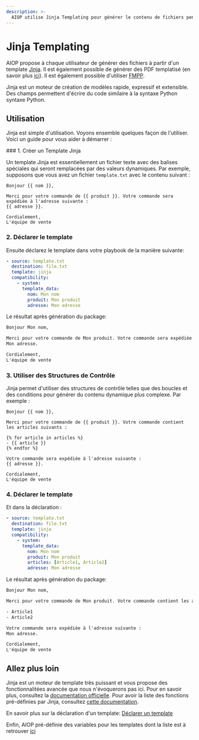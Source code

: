 ```yaml
---
description: >-
  AIOP utilise Jinja Templating pour générer le contenu de fichiers pendant l'execution.
---
```


# Jinja Templating

AIOP propose à chaque utilisateur de générer des fichiers à partir d'un template [Jinja](https://jinja.palletsprojects.com). Il est également possible de générer des PDF templatisé (en savoir plus [ici](/docs/integrations/pdf#le-markdown-templatis%C3%A9)). Il est également possible d'utiliser [FMPP](/docs/integrations/templating/fmpp).

Jinja est un moteur de création de modèles rapide, expressif et extensible. Des champs permettent d'écrire du code similaire à la syntaxe Python syntaxe Python.

## Utilisation

Jinja est simple d'utilisation. Voyons ensemble quelques façon de l'utiliser. Voici un guide pour vous aider à démarrer :

<Steps>
### 1. Créer un Template Jinja

Un template Jinja est essentiellement un fichier texte avec des balises spéciales qui seront remplacées par des valeurs dynamiques. Par exemple, supposons que vous avez un fichier `template.txt` avec le contenu suivant :

```jinja  filename="template.txt"
Bonjour {{ nom }},

Merci pour votre commande de {{ produit }}. Votre commande sera expédiée à l'adresse suivante :
{{ adresse }}.

Cordialement,
L'équipe de vente
```

### 2. Déclarer le template

Ensuite déclarez le template dans votre playbook de la manière suivante:

```yaml
- source: template.txt
  destination: file.txt
  template: jinja
  compatibility:
    - system:
      template_data:
        nom: Mon nom
        produit: Mon produit
        adresse: Mon adresse
```

Le résultat après génération du package:

```txt  filename="file.txt"
Bonjour Mon nom,

Merci pour votre commande de Mon produit. Votre commande sera expédiée à l'adresse suivante :
Mon adresse.

Cordialement,
L'équipe de vente
```

### 3. Utiliser des Structures de Contrôle

Jinja permet d'utiliser des structures de contrôle telles que des boucles et des conditions pour générer du contenu dynamique plus complexe. Par exemple :

```jinja filename="template.txt"
Bonjour {{ nom }},

Merci pour votre commande de {{ produit }}. Votre commande contient les articles suivants :

{% for article in articles %}
- {{ article }}
{% endfor %}

Votre commande sera expédiée à l'adresse suivante :
{{ adresse }}.

Cordialement,
L'équipe de vente
```

### 4. Déclarer le template

Et dans la déclaration :

```yaml
- source: template.txt
  destination: file.txt
  template: jinja
  compatibility:
    - system:
      template_data:
        nom: Mon nom
        produit: Mon produit
        articles: [Article1, Article2]
        adresse: Mon adresse
```

Le résultat après génération du package:

```txt filename="file.txt"
Bonjour Mon nom,

Merci pour votre commande de Mon produit. Votre commande contient les articles suivants :

- Article1
- Article2

Votre commande sera expédiée à l'adresse suivante :
Mon adresse.

Cordialement,
L'équipe de vente
```

</Steps>

## Allez plus loin

Jinja est un moteur de template très puissant et vous propose des fonctionnalitées avancée que nous n'évoquerons pas ici. Pour en savoir plus, consultez la [documentation officielle](https://jinja.palletsprojects.com/en/3.0.x/). Pour avoir la liste des fonctions pré-définies par Jinja, consultez [cette documentation](https://jinja.palletsprojects.com/en/3.1.x/templates/#builtin-filters).

En savoir plus sur la déclaration d'un template: [Déclarer un template](/docs/declarations/cookbook/generate_file)

Enfin, AIOP pré-définie des variables pour les templates dont la liste est à retrouver [ici](/docs/integrations/templating/predefined_variables)